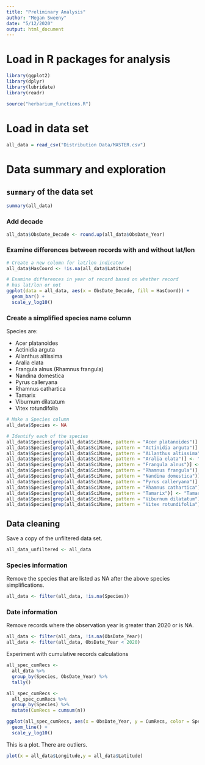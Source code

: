 ```yaml
---
title: "Preliminary Analysis"
author: "Megan Sweeny"
date: "5/12/2020"
output: html_document
---
```


# Load in R packages for analysis

```r
library(ggplot2)
library(dplyr)
library(lubridate)
library(readr)

source("herbarium_functions.R")
```

# Load in data set

```r
all_data = read_csv("Distribution Data/MASTER.csv")
```


# Data summary and exploration

## `summary` of the data set

```r
summary(all_data)
```

### Add decade

```r
all_data$ObsDate_Decade <- round.up(all_data$ObsDate_Year)
```


### Examine differences between records with and without lat/lon

```r
# Create a new column for lat/lon indicator
all_data$HasCoord <- !is.na(all_data$Latitude)

# Examine differences in year of record based on whether record
# has lat/lon or not
ggplot(data = all_data, aes(x = ObsDate_Decade, fill = HasCoord)) +
  geom_bar() +
  scale_y_log10()
```

### Create a simplified species name column

Species are:

* Acer platanoides
* Actinidia arguta
* Ailanthus altissima
* Aralia elata
* Frangula alnus (Rhamnus frangula)
* Nandina domestica
* Pyrus calleryana
* Rhamnus cathartica
* Tamarix
* Viburnum dilatatum
* Vitex rotundifolia

```r
# Make a Species column
all_data$Species <- NA

# Identify each of the species
all_data$Species[grep(all_data$SciName, pattern = "Acer platanoides")] <- "Acer platanoides"
all_data$Species[grep(all_data$SciName, pattern = "Actinidia arguta")] <- "Actinidia arguta"
all_data$Species[grep(all_data$SciName, pattern = "Ailanthus altissima")] <- "Ailanthus altissima"
all_data$Species[grep(all_data$SciName, pattern = "Aralia elata")] <- "Aralia elata"
all_data$Species[grep(all_data$SciName, pattern = "Frangula alnus")] <- "Frangula alnus"
all_data$Species[grep(all_data$SciName, pattern = "Rhamnus frangula")] <- "Frangula alnus"
all_data$Species[grep(all_data$SciName, pattern = "Nandina domestica")] <- "Nandina domestica"
all_data$Species[grep(all_data$SciName, pattern = "Pyrus calleryana")] <- "Pyrus calleryana"
all_data$Species[grep(all_data$SciName, pattern = "Rhamnus cathartica")] <- "Rhamnus cathartica"
all_data$Species[grep(all_data$SciName, pattern = "Tamarix")] <- "Tamarix"
all_data$Species[grep(all_data$SciName, pattern = "Viburnum dilatatum")] <- "Viburnum dilatatum"
all_data$Species[grep(all_data$SciName, pattern = "Vitex rotundifolia")] <- "Vitex rotundifolia"

```


## Data cleaning

Save a copy of the unfiltered data set.

```r
all_data_unfiltered <- all_data
```

### Species information

Remove the species that are listed as NA after the above species simplifications.

```r
all_data <- filter(all_data, !is.na(Species))
```


### Date information

Remove records where the observation year is greater than 2020 or is NA.

```r
all_data <- filter(all_data, !is.na(ObsDate_Year))
all_data <- filter(all_data, ObsDate_Year < 2020)

```



Experiment with cumulative records calculations

```r
all_spec_cumRecs <-
  all_data %>%
  group_by(Species, ObsDate_Year) %>%
  tally()

all_spec_cumRecs <-
  all_spec_cumRecs %>%
  group_by(Species) %>%
  mutate(CumRecs = cumsum(n))
```


```r
ggplot(all_spec_cumRecs, aes(x = ObsDate_Year, y = CumRecs, color = Species)) +
  geom_line() +
  scale_y_log10()
```



This is a plot. There are outliers.

```r
plot(x = all_data$Longitude,y = all_data$Latitude)
```




